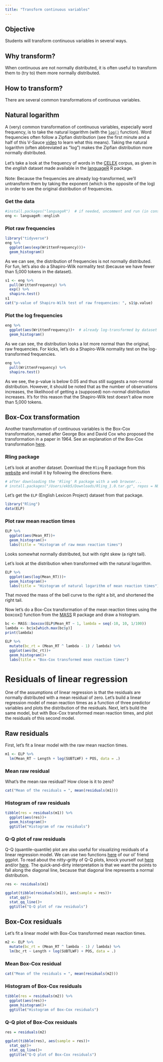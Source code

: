 ```yaml
---
title: "Transform continuous variables"
---
```


## Objective

Students will transform continuous variables in several ways.

## Why transform?

When continuous are not normally distributed, it is often useful to transform them to (try to) them more normally distributed.

## How to transform?

There are several common transformations of continuous variables.

## Natural logarithm

A (very) common transformation of continuous variables, especially word frequency, is to take the natural logarithm (with the [`log()`](https://www.rdocumentation.org/packages/base/versions/3.6.2/topics/log) function). Word frequencies often follow a Zipfian distribution (see the first minute and a half of this V-Sauce [video](https://youtu.be/fCn8zs912OE) to learn what this means). Taking the natural logarithm (often abbreviated as "log") makes the Zipfian distribution more normally distributed.<br><br> Let's take a look at the frequency of words in the [CELEX](https://catalog.ldc.upenn.edu/LDC96L14) corpus, as given in the *english* dataset made available in the [languageR](https://cran.r-project.org/web/packages/languageR/index.html) R package.<br><br> Note: Because the frequencies are already log-transformed, we'll untransform them by taking the exponent (which is the opposite of the log) in order to see the original distribution of frequencies.

### Get the data

```r
#install.packages("languageR")  # if needed, uncomment and run (in console)
eng <- languageR::english
```

### Plot raw frequencies

```r
library("tidyverse")
eng %>% 
  ggplot(aes(exp(WrittenFrequency)))+
  geom_histogram()

```

As we can see, the distribution of frequencies is not normally distributed. For fun, let's also do a Shapiro-Wilk normality test (because we have fewer than 5,000 tokens in the dataset).

```r
s1 <- eng %>% 
  pull(WrittenFrequency) %>% 
  exp() %>% 
  shapiro.test()
s1
cat("p-value of Shapiro-Wilk test of raw frequencies: ", s1$p.value)
```

### Plot the log frequencies

```r
eng %>% 
  ggplot(aes(WrittenFrequency))+  # already log-transformed by dataset creator
  geom_histogram()
```

As we can see, the distribution looks a lot more normal than the original, raw frequencies. For kicks, let's do a Shapiro-Wilk normality test on the log-transformed frequencies.

```r
eng %>% 
  pull(WrittenFrequency) %>% 
  shapiro.test()
```

As we see, the p-value is below 0.05 and thus still suggests a non-normal distribution. However, it should be noted that as the number of observations increases, the likelihood of getting a (supposed) non-normal distribution increases. It's for this reason that the Shapiro-Wilk test doesn't allow more than 5,000 tokens.

## Box-Cox transformation

Another transformation of continuous variables is the Box-Cox transformation, named after George Box and David Cox who proposed the transformation in a paper in 1964. See an explanation of the Box-Cox transformation [here](https://www.statology.org/box-cox-transformation-in-r/).

### Rling package

Let's look at another dataset. Download the `Rling` R package from this [website](https://benjamins.com/sites/z.195/content/package.html) and install it by following the directions there.

```r
# after downloading the 'Rling' R package with a web browser...
# install.packages("/Users/ekb5/Downloads/Rling_1.0.tar.gz", repos = NULL, type = "source")
```

Let's get the `ELP` (English Lexicon Project) dataset from that package.

```r
library("Rling")
data(ELP)
```

### Plot raw mean reaction times

```r
ELP %>% 
  ggplot(aes(Mean_RT))+
  geom_histogram()+
  labs(title = "Histogram of raw mean reaction times")
```

Looks somewhat normally distributed, but with right skew (a right tail).

Let's look at the distribution when transformed with the natural logarithm.

```r
ELP %>% 
  ggplot(aes(log(Mean_RT)))+
  geom_histogram()+
  labs(title = "Histogram of natural logarithm of mean reaction times")
```

That moved the mass of the bell curve to the right a bit, and shortened the right tail.

Now let's do a Box-Cox transformation of the mean reaction times using the boxcox() function from the [MASS](https://www.rdocumentation.org/packages/MASS/versions/7.3-58.1/topics/boxcox) R package and draw a histogram.

```r
bc <- MASS::boxcox(ELP$Mean_RT ~ 1, lambda = seq(-10, 10, 1/100))
lambda <- bc$x[which.max(bc$y)]
print(lambda)

ELP %>% 
  mutate(bc_rt = (Mean_RT ^ lambda - 1) / lambda) %>% 
  ggplot(aes(bc_rt))+
  geom_histogram()+
  labs(title = "Box-Cox transformed mean reaction times")
```

# Residuals of linear regression

One of the assumptions of linear regression is that the residuals are normally distributed with a mean residual of zero. Let's build a linear regression model of mean reaction times as a function of three predictor variables and plots the distribution of the residuals. Next, let's build the same model, but with Box-Cox transformed mean reaction times, and plot the residuals of this second model.

## Raw residuals

First, let's fit a linear model with the raw mean reaction times.

```r
m1 <- ELP %>% 
  lm(Mean_RT ~ Length + log(SUBTLWF) + POS, data = .)
```

### Mean raw residual

What's the mean raw residual? How close is it to zero?

```r
cat("Mean of the residuals = ", mean(residuals(m1)))
```

### Histogram of raw residuals

```r
tibble(res = residuals(m1)) %>% 
  ggplot(aes(res))+
  geom_histogram()+
  ggtitle("Histogram of raw residuals")
```

### Q-Q plot of raw residuals

Q-Q (quantile-quantile) plot are also useful for visualizing residuals of a linear regression model. We can use two functions [here](https://ggplot2.tidyverse.org/reference/geom_qq.html) of our ol' friend ggplot. To read about the nitty-gritty of Q-Q plots, knock yourself out [here](https://towardsdatascience.com/q-q-plots-explained-5aa8495426c0) and/or [here](https://stats.stackexchange.com/a/101290). The quick-and-dirty interpretation is that we want the points to fall along the diagonal line, because that diagonal line represents a normal distribution.

```r
res <- residuals(m1)

ggplot(tibble(residuals(m1)), aes(sample = res))+
  stat_qq()+
  stat_qq_line()+
  ggtitle("Q-Q plot of raw residuals")
```

## Box-Cox residuals

Let's fit a linear model with Box-Cox transformed mean reaction times.

```r
m2 <- ELP %>% 
  mutate(bc_rt = (Mean_RT ^ lambda - 1) / lambda) %>% 
  lm(bc_rt ~ Length + log(SUBTLWF) + POS, data = .)
```

### Mean Box-Cox residual

```r
cat("Mean of the residuals = ", mean(residuals(m2)))
```

### Histogram of Box-Cox residuals

```r
tibble(res = residuals(m2)) %>% 
  ggplot(aes(res))+
  geom_histogram()+
  ggtitle("Histogram of Box-Cox residuals")
```

### Q-Q plot of Box-Cox residuals

```r
res = residuals(m2)

ggplot(tibble(res), aes(sample = res))+
  stat_qq()+
  stat_qq_line()+
  ggtitle("Q-Q plot of Box-Cox residuals")
```
